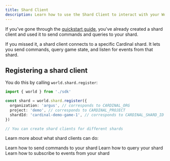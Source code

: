 ```yaml
---
title: Shard Client
description: Learn how to use the Shard Client to interact with your World Engine shard
---
```


If you've gone through the [quickstart guide](../quickstart), you've already created a shard client and
used it to send commands and queries to your shard.

If you missed it, a shard client connects to a specific Cardinal shard.
It lets you send commands, query game state, and listen for events from that shard.

## Registering a shard client

You do this by calling `world.shard.register`:

```typescript Register Shard Client
import { world } from './sdk'

const shard = world.shard.register({
  organization: 'argus', // corresponds to CARDINAL_ORG
  project: 'demo', // corresponds to CARDINAL_PROJECT
  shardId: 'cardinal-demo-game-1', // corresponds to CARDINAL_SHARD_ID
})

// You can create shard clients for different shards
```

Learn more about what shard clients can do:

<CardGroup cols={2}>
  <Card title="Command" href="./command">
    Learn how to send commands to your shard
  </Card>
  <Card title="Query" href="./query">
    Learn how to query your shard
  </Card>
  <Card title="Subscribe Events" href="./subscribe-events">
    Learn how to subscribe to events from your shard
  </Card>
</CardGroup>
